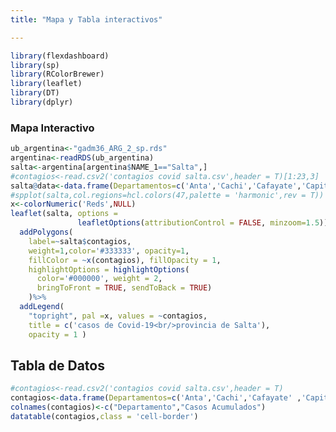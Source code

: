 ---
title: "Mapa y Tabla interactivos"

---

```{r setup, include=FALSE}
library(flexdashboard)
library(sp)
library(RColorBrewer)
library(leaflet)
library(DT)
library(dplyr)
```

### Mapa Interactivo

```{r echo=FALSE}
ub_argentina<-"gadm36_ARG_2_sp.rds"
argentina<-readRDS(ub_argentina)
salta<-argentina[argentina$NAME_1=="Salta",]
#contagios<-read.csv2('contagios covid salta.csv',header = T)[1:23,3]
salta@data<-data.frame(Departamentos=c('Anta','Cachi','Cafayate','Capital','Cerrillos','Chicoana','Gral. Guemes','Gral. San Martín','Guachipas','Iruya','La Caldera','La Candelaria','La Poma','La Viña','Los Andes','Metan','Molinos','Oran','Rivadavia','Rosario de la Frontera','Rosario de Lerma','San Carlos','Santa Victoria'),contagios=c(4,0,2,263,16,8,66,455,0,3,13,0,0,5,10,2,0,164,6,0,11,0,1))
#spplot(salta,col.regions=hcl.colors(47,palette = 'harmonic',rev = T))
x<-colorNumeric('Reds',NULL)
leaflet(salta, options =
               leafletOptions(attributionControl = FALSE, minzoom=1.5)) %>%
  addPolygons(
    label=~salta$contagios,
    weight=1,color='#333333', opacity=1,
    fillColor = ~x(contagios), fillOpacity = 1,
    highlightOptions = highlightOptions(
      color='#000000', weight = 2,
      bringToFront = TRUE, sendToBack = TRUE)
    )%>%
  addLegend(
    "topright", pal =x, values = ~contagios,
    title = c('casos de Covid-19<br/>provincia de Salta'),
    opacity = 1 )
```

## Tabla de Datos

```{r echo=FALSE}
#contagios<-read.csv2('contagios covid salta.csv',header = T)
contagios<-data.frame(Departamentos=c('Anta','Cachi','Cafayate' ,'Capital','Cerrillos','Chicoana','Gral. Guemes','Gral. San Martín', 'Guachipas','Iruya','La Caldera','La Candelaria','La Poma','La Viña', 'Los Andes', 'Metan', 'Molinos', 'Oran', 'Rivadavia', 'Rosario de la Frontera','Rosario de Lerma','San Carlos','Santa Victoria', 'TOTAL') ,Casos = c(34,0,2,263,16,8,66,455,0,3,13,0,0,5,10,2,0,164,6,0,11,0,1,1029))
colnames(contagios)<-c("Departamento","Casos Acumulados")
datatable(contagios,class = 'cell-border')
```

